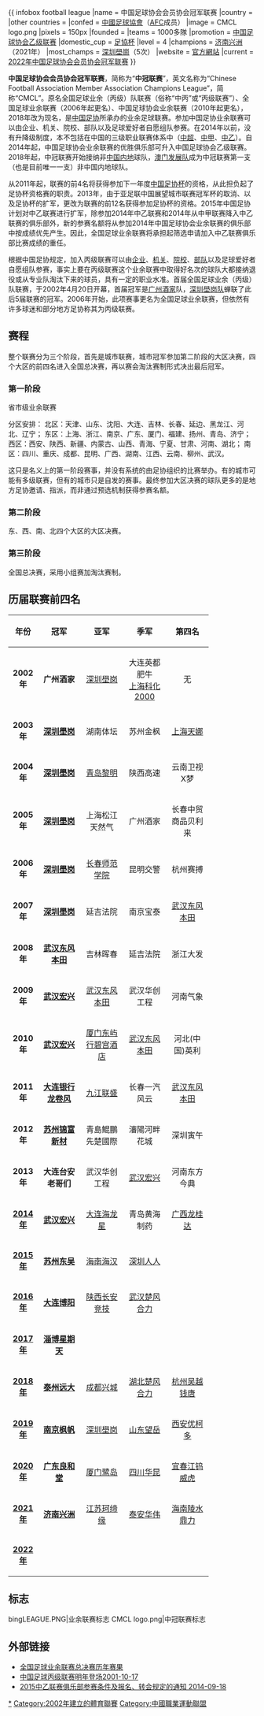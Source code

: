{{ infobox football league
|name = 中国足球协会会员协会冠军联赛
|country = {{PRC}}
|other countries = {{MAC}}
|confed = [[中國足球協會|中國足球協會]]（[[亞洲足球聯合總會|AFC]]成员）
|image = CMCL logo.png
|pixels = 150px
|founded = {{Start date and age|2002}}
|teams = 1000多隊
|promotion  = [[中国足球协会乙级联赛|中国足球协会乙级联赛]]
|domestic_cup = [[中國足協杯|足協杯]]
|level = 4
|champions = [[济南兴洲|济南兴洲]]（2021年）
|most_champs = [[深圳壆崗足球俱樂部|深圳壆崗]]（5次）
|website = [http://cal.sport.org.cn/ 官方網站]
|current = [[2022年中国足球协会会员协会冠军联赛|2022年中国足球协会会员协会冠军联赛]]
}}

'''中国足球协会会员协会冠军联赛'''，简称为“'''中冠联赛'''”，英文名称为“Chinese Football Association Member Association Champions League”，简称“CMCL”。原名全国足球业余（丙级）队联赛（俗称“中丙”或“丙级联赛”）、全国足球业余联赛（2006年起更名）、中国足球协会业余联赛（2010年起更名），2018年改为现名，是[[中国足协|中国足协]]所承办的业余足球联赛。参加中国足协业余联赛可以由企业、机关、院校、部队以及足球爱好者自愿组队参赛。在2014年以前，没有升降级制度，本不包括在中国的三级职业联赛体系中（[[中超|中超]]、[[中甲|中甲]]、[[中乙|中乙]]）。自2014年起，中国足球协会业余联赛的优胜俱乐部可升入中国足球协会乙级联赛。2018年起，中冠联赛开始接纳非[[中国内地|中国内地]]球队，[[澳门发展队|澳门发展队]]成为中冠联赛第一支（也是目前唯一一支）非中国内地球队。

从2011年起，联赛的前4名将获得参加下一年度[[中国足协杯|中国足协杯]]的资格，从此担负起了足协杯资格赛的职责。2013年，由于亚足联中国展望城市联赛冠军杯的取消、以及足协杯的扩军，更改为联赛的前12名获得参加足协杯的资格。2015年中国足协计划对中乙联赛进行扩军，除参加2014年中乙联赛和2014年从中甲联赛降入中乙联赛的俱乐部外，新的参赛名额将从参加2014年中国足球协会业余联赛的俱乐部中按成绩优先产生。因此，全国足球业余联赛将承担起筛选申请加入中乙联赛俱乐部比赛成绩的重任。

根据中国足协规定，加入丙级联赛可以由[[企业|企业]]、[[机关|机关]]、[[院校|院校]]、[[部队|部队]]以及足球爱好者自愿组队参赛，事实上要在丙级联赛这个业余联赛中取得好名次的球队大都接纳退役或从专业队淘汰下来的球员，具有一定的职业水准。首届全国足球业余（丙级）队联赛，于2002年4月20日开幕，首届冠军是[[广州酒家|广州酒家]]队，[[深圳壆岗足球俱乐部|深圳壆岗队]]蝉联了此后5届联赛的冠军。2006年开始，此项赛事更名为全国足球业余联赛，但依然有许多球迷和部分地方足协称其为丙级联赛。

== 赛程 ==

整个联赛分为三个阶段，首先是城市联赛，城市冠军参加第二阶段的大区决赛，四个大区的前四名进入全国总决赛，再以赛会淘汰赛制形式决出最后冠军。

=== 第一阶段 ===

省市级业余联赛

分区安排：
北区：天津、山东、沈阳、大连、吉林、长春、延边、黑龙江、河北、辽宁；
东区：上海、浙江、南京、广东、厦门、福建、扬州、青岛、济宁；
西区：西安、陕西、新疆、内蒙古、山西、青海、宁夏、甘肃、河南、湖北；
南区：四川、重庆、成都、昆明、广西、湖南、江西、云南、柳州、武汉。

这只是名义上的第一阶段赛事，并没有系统的由足协组织的比赛举办。有的城市可能有多级联赛，但有的城市只是自发的赛事。最终参加大区决赛的球队更多的是地方足协邀请、指派，而非通过预选机制获得参赛名额。

=== 第二阶段 ===

东、西、南、北四个大区的大区决赛。

=== 第三阶段 ===

全国总决赛，采用小组赛加淘汰赛制。

== 历届联赛前四名 ==
{| width=90% class="wikitable" style="text-align:center"
|-
!width=10%|年份
!width=20%|冠军
!width=20%|亚军
!width=20%|季军
!width=20%|第四名
|-
|align=center|'''2002年'''
|align=center|'''广州酒家'''
|align=center|[[深圳壆岗足球俱乐部|深圳壆岗]]
|align=center|大连英都肥牛<br />[[上海科化足球俱乐部|上海科化2000]]
|align=center|无
|-
|align=center|'''2003年'''
|align=center|'''[[深圳壆岗足球俱乐部|深圳壆岗]]'''
|align=center|湖南体坛
|align=center|苏州金枫
|align=center|[[上海中邦足球俱乐部|上海天娜]]
|-
|align=center|'''2004年'''
|align=center|'''[[深圳壆岗足球俱乐部|深圳壆岗]]'''
|align=center|[[青岛黎明足球俱乐部|青岛黎明]]
|align=center|陕西高速
|align=center|云南卫视X梦
|-
|align=center|'''2005年'''
|align=center|'''[[深圳壆岗足球俱乐部|深圳壆岗]]'''
|align=center|上海松江天然气
|align=center|广州酒家
|align=center|长春中贸商品贝利来
|-
|align=center|'''2006年'''
|align=center|'''[[深圳壆岗足球俱乐部|深圳壆岗]]'''
|align=center|[[长春师范学院|长春师范学院]]
|align=center|昆明交警
|align=center|杭州赛搏
|-
|align=center|'''2007年'''
|align=center|'''[[深圳壆岗足球俱乐部|深圳壆岗]]'''
|align=center|延吉法院
|align=center|南京宝泰
|align=center|[[武汉东风本田|武汉东风本田]]
|-
|align=center|'''2008年'''
|align=center|'''[[武汉东风本田|武汉东风本田]]'''
|align=center|吉林晖春
|align=center|延吉法院
|align=center|浙江大发
|-
|align=center|'''2009年'''
|align=center|'''[[武汉宏兴|武汉宏兴]]'''
|align=center|[[武汉东风本田|武汉东风本田]]
|align=center|武汉华创工程
|align=center|河南气象
|-
|align=center|'''2010年'''
|align=center|'''[[武汉宏兴|武汉宏兴]]'''
|align=center|[[厦门骏豪足球俱乐部|厦门东屿行碧宫酒店]]
|align=center|[[武汉东风本田|武汉东风本田]]
|align=center|河北(中国)英利
|-
|align=center|'''2011年'''
|align=center|'''[[大连银行龙卷风|大连银行龙卷风]]'''
|align=center|[[江西联盛足球俱乐部|九江联盛]]
|align=center|长春一汽风云
|align=center|[[武汉东风本田|武汉东风本田]]
|-
|align=center|'''2012年'''
|align=center|'''[[苏州锦富新材足球俱乐部|苏州锦富新材]]'''
|align=center|青島鯤鵬先楚國際
|align=center|瀋陽河畔花城
|align=center|深圳寅午
|-
|align=center|'''2013年'''
|align=center|'''大连台安老哥们'''
|align=center|武汉华创工程
|align=center|[[武汉宏兴|武汉宏兴]]
|align=center|河南东方今典
|-
|align=center|'''[[2014年中国足球协会业余联赛|2014年]]'''
|align=center|'''[[武汉宏兴|武汉宏兴]]'''
|align=center|[[大连海龙星|大连海龙星]]
|align=center|青岛黄海制药
|align=center|[[广西龙桂达足球俱乐部|广西龙桂达]]
|-
|align=center|'''[[2015年中国足球协会业余联赛|2015年]]'''
|align=center|'''[[苏州东吴足球俱乐部|苏州东吴]]'''
|align=center|[[海南海汉|海南海汉]]
|align=center|[[深圳人人|深圳人人]]
|align=center|{{le|沈阳城市|Shenyang Urban}}
|-
|align=center|'''[[2016年中国足球协会业余联赛|2016年]]'''
|align=center|'''[[大连博阳|大连博阳]]'''
|align=center|[[陕西长安竞技|陕西长安竞技]]
|align=center|[[武汉楚风合力|武汉楚风合力]]
|align=center|{{le|上海申梵|Shanghai Shenfan}}
|-
|align=center|'''[[2017年中国足球协会业余联赛|2017年]]'''
|align=center|'''[[淄博星期天|淄博星期天]]'''
|align=center|{{le|合肥桂冠|Anhui Hefei Guiguan F.C.}}
|align=center|{{le|齐齐哈尔中建商砼|Qiqihar Zhongjian F.C.}}
|align=center|{{le|肇庆恒泰|Zhaoqing Hengtai F.C.}}
|-
|align=center|'''[[2018年中国足球协会会员协会冠军联赛|2018年]]'''
|align=center|'''[[泰州远大足球俱乐部|泰州远大]]'''
|align=center|[[成都兴城足球俱乐部|成都兴城]]
|align=center|[[湖北楚风合力足球俱乐部|湖北楚风合力]]
|align=center|[[杭州吴越钱唐足球俱乐部|杭州吴越钱唐]]
|-
|align=center|'''[[2019年中国足球协会会员协会冠军联赛|2019年]]'''
|align=center|'''[[南京枫帆足球俱乐部|南京枫帆]]'''
|align=center|[[深圳壆岗足球俱乐部|深圳壆岗]]
|align=center|[[山东望岳足球俱乐部|山东望岳]]
|align=center|[[西安优柯多足球俱乐部|西安优柯多]]
|-
|align=center|'''[[2020年中国足球协会会员协会冠军联赛|2020年]]'''
|align=center|'''[[广东良和堂足球俱乐部|广东良和堂]]'''
|align=center|[[厦门趣店足球俱乐部|厦门鹭岛]]
|align=center|[[四川华昆足球俱乐部|四川华昆]]
|align=center|[[宜春江钨威虎足球俱乐部|宜春江钨威虎]]
|-
|align=center|'''[[2021年中国足球协会会员协会冠军联赛|2021年]]'''
|align=center|'''[[济南兴洲足球俱乐部|济南兴洲]]'''
|align=center|[[江苏珂缔缘足球俱乐部|江苏珂缔缘]]
|align=center|[[泰安华伟足球俱乐部|泰安华伟]]
|align=center|[[海南陵水鼎力足球俱乐部|海南陵水鼎力]]
|-
|align=center|'''[[2022年中国足球协会会员协会冠军联赛|2022年]]'''
|align=center|
|align=center|
|align=center|
|align=center|
|}

== 标志 ==
<gallery>
bingLEAGUE.PNG|业余联赛标志
CMCL logo.png|中冠联赛标志
</gallery>

== 外部链接 ==
* [https://web.archive.org/web/20060901063942/http://zuqiuziliao.cn/china/ 全国足球业余联赛总决赛历年赛果]
* [http://www.southcn.com/sports/tyjdxw/200110170226.htm 中国足球丙级联赛明年登场2001-10-17]{{Wayback|url=http://www.southcn.com/sports/tyjdxw/200110170226.htm |date=20050119053012 }}
* [https://web.archive.org/web/20150329043518/http://www.fa.org.cn/bulletin/clb/2014-09-18/448008.html 2015中乙联赛俱乐部参赛条件及报名、转会规定的通知 2014-09-18]
{{中国足球}}
{{中国足球协会业余联赛赛季}}

[[Category:中国足球协会会员协会冠军联赛|*]]
[[Category:2002年建立的體育聯賽|Category:2002年建立的體育聯賽]]
[[Category:中國職業運動聯盟|Category:中國職業運動聯盟]]